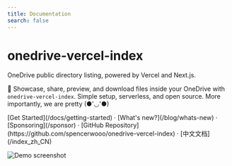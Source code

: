 ```yaml
---
title: Documentation
search: false
---
```



<h1 className="text-center font-extrabold md:text-5xl mt-8">onedrive-vercel-index</h1>

<p className="text-center text-lg mb-2 text-gray-600 md:text-2xl">
  OneDrive public directory listing, powered by Vercel and Next.js.
</p>

<Bleed>
  <Features />
</Bleed>

🍌 Showcase, share, preview, and download files inside your OneDrive with `onedrive-vercel-index`. Simple setup, serverless, and open source. More importantly, we are pretty (●'◡'●)

<p className="mt-8 text-center">
  [Get Started](/docs/getting-started) · [What's new?](/blog/whats-new) · [Sponsoring](/sponsor) · [GitHub
  Repository](https://github.com/spencerwooo/onedrive-vercel-index) · [中文文档](/index_zh_CN)
</p>

![Demo screenshot](../../public/images/demo.png)
